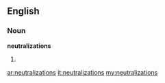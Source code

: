 ==English==

===Noun===
'''neutralizations'''

# {{plural of|[[neutralization]]}}

[[ar:neutralizations]]
[[it:neutralizations]]
[[my:neutralizations]]
